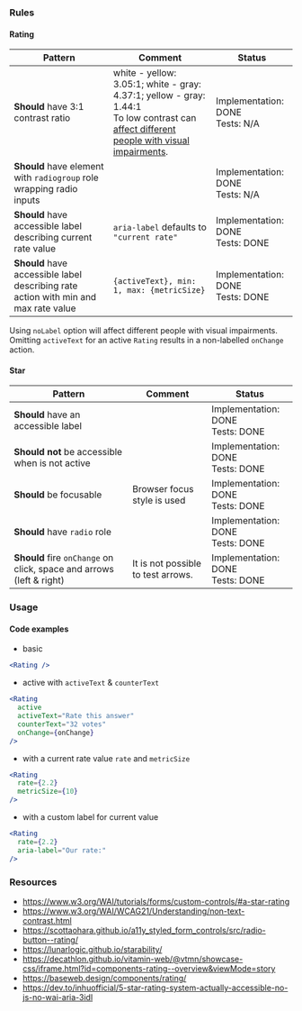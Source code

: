 ### Rules

#### Rating

| Pattern                                                                             | Comment                                                                                                                                                                                             | Status                                |
| ----------------------------------------------------------------------------------- | --------------------------------------------------------------------------------------------------------------------------------------------------------------------------------------------------- | ------------------------------------- |
| **Should** have 3:1 contrast ratio                                                  | white - yellow: 3.05:1; white - gray: 4.37:1; yellow - gray: 1.44:1 <br/> To low contrast can [affect different people with visual impairments](https://whocanuse.com/?b=687b8c&c=c98600&f=20&s=b). | Implementation: DONE<br />Tests: N/A  |
| **Should** have element with `radiogroup` role wrapping radio inputs                |                                                                                                                                                                                                     | Implementation: DONE<br />Tests: N/A  |
| **Should** have accessible label describing current rate value                      | `aria-label` defaults to `"current rate"`                                                                                                                                                           | Implementation: DONE<br />Tests: DONE |
| **Should** have accessible label describing rate action with min and max rate value | `{activeText}, min: 1, max: {metricSize}`                                                                                                                                                           | Implementation: DONE<br />Tests: DONE |

<InfoBox type="warning">
  Using <code>noLabel</code> option will affect different people with visual
  impairments. Omitting <code>activeText</code> for an active
  <code>Rating</code> results in a non-labelled
  <code>onChange</code> action.
</InfoBox>

#### Star

| Pattern                                                              | Comment                            | Status                                |
| -------------------------------------------------------------------- | ---------------------------------- | ------------------------------------- |
| **Should** have an accessible label                                  |                                    | Implementation: DONE<br />Tests: DONE |
| **Should not** be accessible when is not active                      |                                    | Implementation: DONE<br />Tests: DONE |
| **Should** be focusable                                              | Browser focus style is used        | Implementation: DONE<br />Tests: DONE |
| **Should** have `radio` role                                         |                                    | Implementation: DONE<br />Tests: DONE |
| **Should** fire `onChange` on click, space and arrows (left & right) | It is not possible to test arrows. | Implementation: DONE<br />Tests: DONE |

### Usage

#### Code examples

- basic

```jsx
<Rating />
```

- active with `activeText` & `counterText`

<!-- prettier-ignore -->
```jsx
<Rating
  active
  activeText="Rate this answer"
  counterText="32 votes"
  onChange={onChange}
/>
```

- with a current rate value `rate` and `metricSize`

<!-- prettier-ignore -->
```jsx
<Rating
  rate={2.2}
  metricSize={10}
/>
```

- with a custom label for current value

<!-- prettier-ignore -->
```jsx
<Rating
  rate={2.2}
  aria-label="Our rate:"
/>
```

### Resources

- <https://www.w3.org/WAI/tutorials/forms/custom-controls/#a-star-rating>
- <https://www.w3.org/WAI/WCAG21/Understanding/non-text-contrast.html>
- <https://scottaohara.github.io/a11y_styled_form_controls/src/radio-button--rating/>
- <https://lunarlogic.github.io/starability/>
- <https://decathlon.github.io/vitamin-web/@vtmn/showcase-css/iframe.html?id=components-rating--overview&viewMode=story>
- <https://baseweb.design/components/rating/>
- <https://dev.to/inhuofficial/5-star-rating-system-actually-accessible-no-js-no-wai-aria-3idl>
